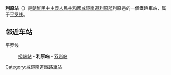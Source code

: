{{unreferenced|time=2015-02-17T17:38:54+00:00}}
{{朝鮮半島車站資訊
|公司色 = blue
|文字色 = 
|站名 = 利原站
|圖片 = 
|pxl = 
|圖片說明 =
|前一站 = [[松端站|松端]]
|前一站距離 = 3.7
|後一站距離 = 5.4
|後一站 = [[双岩站_(咸镜南道)|双岩]]
|所屬路線 = [[平罗线|平罗线]]
|距離 = 471.7
|起點站 = [[平壤站|平壤]]
|諺文 = 리원역
|朝鮮漢字 = 利原驛
|文觀部式 = Riwon-yeok
|馬-賴式 = Riwŏn-yŏk
|副站名 = 
|車站編號 = 
|停站路線數 = 
|所屬公司 = [[朝鮮民主主義人民共和國鐵道省|朝鮮民主主義人民共和國鐵道省]]
|所在地 =[[咸鏡南道|咸鏡南道]][[利原郡|利原郡]]利原邑
|車站構造 = 地面车站
|月台配置 = 
|啟用年月日 =
|廢站年月日 = 
|上下車人次 = 
|統計年度 = 
|轉車 = 
|備註 = 
|全寬備註 = 
}}

'''利原站'''（{{lang-ko|리원역}}）是[[朝鮮民主主義人民共和國|朝鮮民主主義人民共和國]][[咸鏡南道|咸鏡南道]][[利原郡|利原郡]]利原邑的一個鐵路車站，属于[[平罗线|平罗线]]。

==邻近车站==
平罗线
:[[松端站|松端站]] - '''利原站''' - [[双岩站_(咸镜南道)|双岩站]]

{{朝鲜铁路小作品}}

{{平罗线}}

[[Category:咸鏡南道鐵路車站|Category:咸鏡南道鐵路車站]]